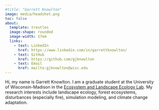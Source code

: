 ```yaml
---
#title: "Garrett Knowlton"
image: media/headshot.png
toc: false
about:
  template: trestles
  image-shape: rounded
  image-width: 17em
  links: 
    - text: LinkedIn
      href: https://www.linkedin.com/in/garrettknowlton/
    - text: GitHub
      href: https://github.com/gjknowlton
    - text: Email
      href: mailto:gjknowlton@wisc.edu
---
```


Hi, my name is Garrett Knowlton. I am a graduate student at the University of Wisconsin-Madison in the [Ecosystem and Landscape Ecology Lab](https://turnerlab.ibio.wisc.edu/). My research interests include landscape ecology, forest ecosystems, disturbances (especially fire), simulation modeling, and climate change adaptation.
